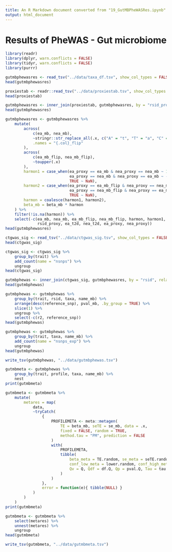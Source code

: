 ```yaml
---
title: An R Markdown document converted from "19_GutMBPheWASRes.ipynb"
output: html_document
---
```


# Results of PheWAS - Gut microbiome

```r
library(readr)
library(dplyr, warn.conflicts = FALSE)
library(tidyr, warn.conflicts = FALSE)
library(purrr)
```

```r
gutmbphewasres <- read_tsv("../data/taxa_df.tsv", show_col_types = FALSE)
head(gutmbphewasres)
```

```r
proxiestab <- readr::read_tsv("../data/proxiestab.tsv", show_col_types = FALSE)
head(proxiestab)
```

```r
gutmbphewasres <- inner_join(proxiestab, gutmbphewasres, by = "rsid_proxy", relationship = "many-to-many")
head(gutmbphewasres)
```

```r
gutmbphewasres <- gutmbphewasres %>%
    mutate(
        across(
            c(ea_mb, nea_mb),
            ~stringr::str_replace_all(.x, c("A" = "t", "T" = "a", "C" = "g", "G" = "c")),
            .names = "{.col}_flip"
        ),
        across(
            c(ea_mb_flip, nea_mb_flip),
            ~toupper(.x)
        ),
        harmon1 = case_when(ea_proxy == ea_mb & nea_proxy == nea_mb ~ 1,
                            ea_proxy == nea_mb & nea_proxy == ea_mb ~ -1,
                            TRUE ~ NaN),
        harmon2 = case_when(ea_proxy == ea_mb_flip & nea_proxy == nea_mb_flip ~ 1,
                            ea_proxy == nea_mb_flip & nea_proxy == ea_mb_flip ~ -1,
                            TRUE ~ NaN),
        harmon = coalesce(harmon1, harmon2),
        beta_mb = beta_mb * harmon
    ) %>%
    filter(!is.na(harmon)) %>%
    select(-c(ea_mb, nea_mb, ea_mb_flip, nea_mb_flip, harmon, harmon1, harmon2,
              rsid_proxy, ea_t2d, nea_t2d, ea_proxy, nea_proxy))
head(gutmbphewasres)
```

```r
ctgwas_sig <- read_tsv("../data/ctgwas_sig.tsv", show_col_types = FALSE)
head(ctgwas_sig)
```

```r
ctgwas_sig <- ctgwas_sig %>%
    group_by(trait) %>%
    add_count(name = "nsnps") %>%
    ungroup
head(ctgwas_sig)
```

```r
gutmbphewas <- inner_join(ctgwas_sig, gutmbphewasres, by = "rsid", relationship = "many-to-many")
head(gutmbphewas)
```

```r
gutmbphewas <- gutmbphewas %>%
    group_by(trait, rsid, taxa, name_mb) %>%
    arrange(desc(reference_snp), pval_mb, .by_group = TRUE) %>%
    slice(1) %>%
    ungroup %>%
    select(-c(r2, reference_snp))
head(gutmbphewas)
```

```r
gutmbphewas <- gutmbphewas %>%
    group_by(trait, taxa, name_mb) %>%
    add_count(name = "nsnps_exp") %>%
    ungroup
head(gutmbphewas)
```

```r
write_tsv(gutmbphewas, "../data/gutmbphewas.tsv")
```

```r
gutmbmeta <- gutmbphewas %>%
    group_by(trait, profile, taxa, name_mb) %>%
    nest
print(gutmbmeta)
```

```r
gutmbmeta <- gutmbmeta %>%
    mutate(
        metares = map(
            data,
            ~tryCatch(
                {
                    PROFILEMETA <- meta::metagen(
                        TE = beta_mb, seTE = se_mb, data = .x,
                        fixed = FALSE, random = TRUE,
                        method.tau = "PM", prediction = FALSE
                    )
                    with(
                        PROFILEMETA,
                        tibble(
                            beta_meta = TE.random, se_meta = seTE.random, pval_meta = pval.random, 
                            conf_low_meta = lower.random, conf_high_meta = upper.random,
                            Qv = Q, Qdf = df.Q, Qp = pval.Q, Tau = tau
                        )
                    )
                },
                error = function(e){ tibble(NULL) }
            )
        )
    )
print(gutmbmeta)
```

```r
gutmbmeta <- gutmbmeta %>%
    select(metares) %>%
    unnest(metares) %>%
    ungroup
head(gutmbmeta)
```

```r
write_tsv(gutmbmeta, "../data/gutmbmeta.tsv")
```

